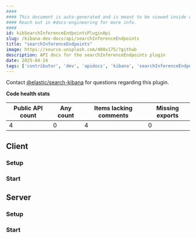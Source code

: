 ```yaml
---
####
#### This document is auto-generated and is meant to be viewed inside our experimental, new docs system.
#### Reach out in #docs-engineering for more info.
####
id: kibSearchInferenceEndpointsPluginApi
slug: /kibana-dev-docs/api/searchInferenceEndpoints
title: "searchInferenceEndpoints"
image: https://source.unsplash.com/400x175/?github
description: API docs for the searchInferenceEndpoints plugin
date: 2025-04-24
tags: ['contributor', 'dev', 'apidocs', 'kibana', 'searchInferenceEndpoints']
---
```




Contact [@elastic/search-kibana](https://github.com/orgs/elastic/teams/search-kibana) for questions regarding this plugin.

**Code health stats**

| Public API count  | Any count | Items lacking comments | Missing exports |
|-------------------|-----------|------------------------|-----------------|
| 4 | 0 | 4 | 0 |

## Client

### Setup
<DocDefinitionList data={[searchInferenceEndpointsObj.client.setup]}/>

### Start
<DocDefinitionList data={[searchInferenceEndpointsObj.client.start]}/>

## Server

### Setup
<DocDefinitionList data={[searchInferenceEndpointsObj.server.setup]}/>

### Start
<DocDefinitionList data={[searchInferenceEndpointsObj.server.start]}/>

